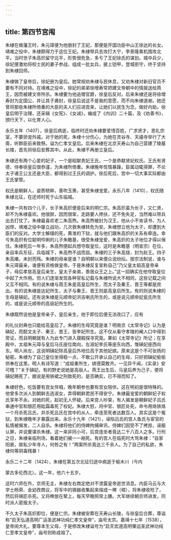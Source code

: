 ```yaml
---
---
---
```

title: 第四节宫闱
---



朱棣在做藩王时，朱元璋便为他册封了王妃，那便是开国功臣中山王徐达的长女。靖难之役中，朱棣颇得力于这位王妃。朱棣带兵去攻打大宁，李景隆乘机围攻北平。当时世子朱高炽留守北平，形势很危急，多亏了王妃徐氏的谋划。城中兵少，徐妃便激劝将校士民的妻子参战，组成一批女兵，披上铠甲，登城拒守，终于坚持到朱棣回师。

朱棣做了皇帝后，徐妃册为皇后。她常规劝朱棣与民休息，又劝朱棣对新旧官员不要有不同对待。在靖难之役中，徐妃的弟弟徐增寿常把建文帝朝中的情报送给燕王，因而被建文帝所杀。朱棣要为他追赠官爵，徐皇后反对。后来朱棣还是将徐增寿封为定国公，并让其子袭封，徐皇后说这不是我的意愿，而不向朱棣道谢。她还曾将那些朱棣所倚重的大臣的夫人们召进宫来，让她们以民生为念，做好内助。徐皇后明于治理，还采辑《女宪》、《女诫》，编成了《内训》二十篇，及《劝善书》，颁行天下，以化育人心。

永乐五年（1407），徐皇后病逝，临终时还劝朱棣要爱惜百姓，广求贤才，恩礼宗室，不要骄宠外戚。对于她的死，朱棣十分伤心，为她在灵谷寺、天禧寺举行了大斋，听群臣前来致祭。谥为仁孝文皇后。后来朱棣在北京天寿山为自己营建了陵墓长陵，首先将徐后安葬其中。从此，朱棣不再册立皇后。

朱棣还有两个心爱的妃子，一个是昭献贵妃王氏，一个是恭献贤妃权氏。王氏有贤德，侍奉徐皇后很恭谨，为朱棣所倚重。朱棣晚年性情暴躁，臣属动辄得罪，不论太子诸王公主还是大臣，都得到过王氏的调护。徐后死后，宫中一切大事实际都由王氏掌管。

权氏是朝鲜人，姿质秾粹，善吹玉箫，甚受朱棣宠爱。永乐八年（1410），权氏随朱棣北征，在还师时死于山东临城。

朱棣一共有四个儿子，长子朱高炽便是后来的明仁宗。朱高炽虽为长子，又仁贤，却不为朱棣喜欢。他很胖，因而很笨，走路要人搀扶，还不免失足，当然难以带兵出去打仗了。朱棣最喜欢老二朱高煦。朱高煦被封为汉王，他从小不肯读书，为人凶悍，靖难之役中屡立战功，几次救朱棣转危为安。朱棣想立他为太子，却遭到大臣们的反对。大学士解缙的死，黄淮的下狱，就与他们跟朱高炽的关系有牵连。幸亏朱高炽有位聪明伶俐的儿子朱瞻基，很受朱棣宠爱，朱高炽的太子地位才得以保住。朱棣死后一年多，朱高煦便起兵想夺取皇位，这时是朱瞻基（明宣宗）在位，亲自率兵东征，兵临城下，朱高煦不战而屈。朱棣的三子朱高燧，封为赵王。四子朱高爔，未封而殇。朱棣的母亲是谁？自明朝以来便众说纷纭。按宗法制说，谁与朱元璋最亲，谁便有资格做皇帝。于是朱棣反复宣称自己“乃父皇太祖高皇帝亲子，母后孝慈高皇后亲生，皇太子亲弟，黍居众王之上。”这一招确实在他夺取皇位中起了大作用。但人们逐渐发现各种官私记载与朱棣所说大不相同，这些记载之间又互不相同。有的说朱棣与周王朱是高皇后所生，而太子及秦王、晋王等都是庶出。有的说朱棣是达妃所生，太子与秦王、晋王则是高皇后所生。有的则说朱棣的生母是碽妃。还有说朱棣是元顺帝妃洪吉喇氏所生的，或是说元顺帝妃瓮氏所生的，或是说元顺帝的高丽妃所生的。

朱棣既然说他是皇帝亲子，皇后亲生，他于即位后便无法改口了，应有

的礼仪封典也只能给高皇后了。朱棣的生母究竟是谁？明南京《太常寺记》认为是碽妃，而懿文太子、秦王、晋王，皆李妃所生。这不仅从看守孝陵的阉人口中得到旁证，而且明朝就有人为此专门进入寝殿探寻究竟。果如《太常寺记》所记；在享殿中，太祖朱元璋与皇后马氏座位南向，左淑妃李氏等座东向西，惟碽妃座西向东。明人尚左，这说明碽妃除高皇后外地位高于其他妃嫔。原来这是个不可张扬的秘密。朱棣为了自己皇位坐得稳一点，不敢公开承认自己的生母，只好把碽妃偷偷供奉在这里。明人有诗写道：“成祖重所生，嫔德莫敢齐。一见异千闻，《实录》安可稽？”关于碽妃，有的野史说她是高丽人。燕王出生后，马皇后养为己子，便将碽妃赐死了，据说是用铁裙之刑致死的，是否确实，已不得而知了。

朱棣好色，吃饭要有宫女伴唱，晚年朝参也要有宫女陪伴。这在明初是很特殊的。他曾多次派人到朝鲜去选淑女，弄得朝鲜君民不得安宁。朱棣最宠爱的朝鲜妃子权氏享年不永。对她的死，起初无人怀疑。后来宫人吵架，有人揭发是朝鲜妃子吕氏串通中官和银匠用砒霜毒死了权妃。朱棣大怒，将中官、银匠处死，命令用烙铁烙一个月杀死吕氏，并杀死吕氏在宫中的从人，牵连至死者达数百人。其实这是个冤狱，到朱棣晚年才暴露出来。永乐十九年（1421），诬陷吕氏的宫人鱼氏与宦官的私情被揭发，二人自杀。朱棣将他们的侍婢拘捕审讯，侍婢们因受不了拷掠，诬服认罪，并说要谋杀朱棣。这一来非同小可，后宫连坐者竟达二千八百人之多。行刑之日，朱棣亲临刑场，看着她们被一一剐死。有的宫人在临死时大骂朱棣：“自家阳衰，故私少年寺人，何咎之有！”两案所杀竟达三千余人。为了自己的私欲，朱棣何等阴毒残暴！

永乐二十二年（1424），朱棣在第五次北征归途中病逝于榆木川（今内

蒙古多伦西北）。这一年，他六十五岁。

这时六师在外，京师无主，朱棣左右商定绝对不泄露皇帝逝世消息。内臣马云与大学士杨荣、金幼孜商议，将军中的锡器收集起来熔成一椑（棺），将朱棣收殓了，然后将锡匠杀死。又将椑放在辇上，每天早晚照常上膳。大军继续朝京师进发，同时派人密报太子。

不久太子朱高炽即位，便是仁宗。朱棣被安葬在天寿山长陵，与徐皇后合葬，尊谥称“启天弘道高明广运圣武神功纯仁孝文皇帝”，庙号太宗。嘉靖十七年（1538），皇帝闹大礼，要尊本生父母，于是修改朱棣谥号为“启天宏道高明肇运圣武神功纯仁至孝文皇帝”，庙号则称成祖了。